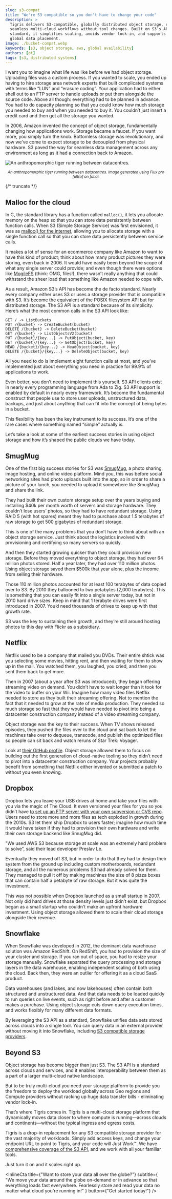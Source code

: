 ```yaml
---
slug: s3-compat
title: "We're S3 compatible so you don't have to change your code"
description: >
  Tigris delivers S3-compatible, globally distributed object storage, enabling
  seamless multi-cloud workflows without tool changes. Built on S3’s API
  standard, it simplifies scaling, avoids vendor lock-in, and supports dynamic
  global data placement.
image: ./bucket-compat.webp
keywords: [s3, object storage, aws, global availability]
authors: [ot]
tags: [s3, distributed systems]
---
```



I want you to imagine what life was like before we had object storage. Uploading
files was a custom process. If you wanted to scale, you ended up having to hire
storage area network experts that built complicated systems with terms like
“LUN” and “erasure coding”. Your application had to either shell out to an FTP
server to handle uploads or put them alongside the source code. Above all
though: everything had to be planned in advance. You had to do capacity planning
so that you could know how much storage you needed to buy and when you needed to
buy it. You couldn’t just insert a credit card and then get all the storage you
wanted.

In 2006, Amazon invented the concept of object storage, fundamentally changing
how applications work. Storage became a faucet. If you want more, you simply
turn the knob. Bottomless storage was revolutionary, and now we’ve come to
expect storage to be decoupled from physical hardware. S3 paved the way for
seamless data management across any environment as long as it had a connection
back to Amazon.

![An anthropomorphic tiger running between datacentres.](./bucket-compat.webp)

<center>
  <small>
    <em>
      An anthropomorphic tiger running between datacentres. Image generated
      using Flux pro [ultra] on fal.ai.
    </em>
  </small>
</center>

{/* truncate */}

## Malloc for the cloud

In C, the standard library has a function called `malloc()`, it lets you
allocate memory on the heap so that you can store data persistently between
function calls. When S3 (Simple Storage Service) was first envisioned, it was as
[malloc() for the internet](https://aws.amazon.com/blogs/aws/amazon-s3-path-deprecation-plan-the-rest-of-the-story/),
allowing you to allocate storage with a single function call so that you can
store data persistently between service calls.

It makes a lot of sense for an ecommerce company like Amazon to want to have
this kind of product; think about how many product pictures they were storing,
even back in 2006\. It would have easily been beyond the scope of what any
single server could provide; and even though there were options like
[MogileFS](https://mogilefs.github.io/mogilefs-docs/HighLevelOverview.html)
(think: OMG, files\!), there wasn’t really anything that could withstand the
sheer load that something like Amazon needed to cope with.

As a result, Amazon S3’s API has become the de facto standard. Nearly every
company either uses S3 or uses a storage provider that is compatible with S3.
It’s become the equivalent of the POSIX filesystem API but for distributed
storage. The S3 API is a standard because of its simplicity. Here’s what the
most common calls in the S3 API look like:

```
GET / -> ListBuckets
PUT /{bucket} -> CreateBucket(bucket)
DELETE /{bucket} -> DeleteBucket(bucket)
GET /{bucket} -> ListObjectsV2(bucket)
PUT /{bucket}/{key...} -> PutObject(bucket, key)
GET /{bucket}/{key...} -> GetObject(bucket, key)
HEAD /{bucket}/{key...} -> HeadObject(bucket, key)
DELETE /{bucket}/{key...} -> DeleteObject(bucket, key)
```

All you need to do is implement eight function calls at most, and you’ve
implemented just about everything you need in practice for 99.9% of applications
to work.

Even better, you don’t need to implement this yourself. S3 API clients exist in
nearly every programming language from Ada to Zig. S3 API support is enabled by
default in nearly every framework. It’s become the fundamental construct that
people use to store user uploads, unstructured data, backups, and just about
anything that can fit into the concept of being bytes in a bucket.

This flexibility has been the key instrument to its success. It’s one of the
rare cases where something named “simple” actually is.

Let’s take a look at some of the earliest success stories in using object
storage and how it’s shaped the public clouds we have today.

## SmugMug

One of the first big success stories for S3 was
[SmugMug](https://en.wikipedia.org/wiki/SmugMug), a photo sharing, image
hosting, and online video platform. Mind you, this was before social networking
sites had photo uploads built into the app, so in order to share a picture of
your lunch, you needed to upload it somewhere like SmugMug and share the link.

They had built their own custom storage setup over the years buying and
installing $40k per month worth of servers and storage hardware. They couldn’t
lose users’ photos, so they had to have redundant storage. Using RAID 5 (with
hot spares) meant they had to purchase about 1.5 terabytes of raw storage to get
500 gigabytes of redundant storage.

This is one of the many problems that you don’t have to think about with an
object storage service. Just think about the logistics involved with
provisioning and certifying so many servers so quickly.

And then they started growing quicker than they could provision new storage.
Before they moved everything to object storage, they had over 64 million photos
stored. Half a year later, they had over 110 million photos. Using object
storage saved them $500k that year alone, plus the income from selling their
hardware.

Those 110 million photos accounted for at least 100 terabytes of data copied
over to S3. By 2010 they ballooned to two petabytes (2,000 terabytes). This is
something that you can easily fit into a single server today, but not in 2010
hard drive sizes. Keep in mind that 1 terabyte drives were first introduced in
2007\. You’d need thousands of drives to keep up with that growth rate.

S3 was the key to sustaining their growth, and they’re still around hosting
photos to this day with Flickr as a subsidiary.

## Netflix

Netflix used to be a company that mailed you DVDs. Their entire shtick was you
selecting some movies, hitting rent, and then waiting for them to show up in the
mail. You watched them, you laughed, you cried, and then you sent them back to
get more.

Then in 2007 (about a year after S3 was introduced), they began offering
streaming video on demand. You didn’t have to wait longer than it took for the
video to buffer on your Wii. Imagine how many video files Netflix needed to
store as they built their streaming offering. Not to mention the fact that it
needed to grow at the rate of media production. They needed so much storage so
fast that they would have needed to pivot into being a datacenter construction
company instead of a video streaming company.

Object storage was the key to their success. When TV shows released episodes,
they pushed the files over to the cloud and sat back to let the machines take
over to dequeue, transcode, and publish the optimized files so people can sit
back and watch reruns of Star Trek: Voyager.

Look at [their GitHub profile](https://github.com/netflix). Object storage
allowed them to focus on building out the first generation of cloud-native
tooling so they didn’t need to pivot into a datacenter construction company.
Your projects probably benefit from something that Netflix either invented or
submitted a patch to without you even knowing.

## Dropbox

Dropbox lets you leave your USB drives at home and take your files with you via
the magic of The Cloud. It even versioned your files for you so you didn’t have
[to set up an FTP server with your own subversion or CVS repo](https://news.ycombinator.com/item?id=9224).
Users need to store more and more files as tech exploded in growth during the
2010s. S3 let them ship Dropbox to users faster; imagine how much time it would
have taken if they had to provision their own hardware and write their own
storage backend like SmugMug did.

"We used AWS S3 because storage at scale was an extremely hard problem to
solve”, said their lead developer Preslav Le.

Eventually they moved off S3, but in order to do that they had to design their
system from the ground up including custom motherboards, redundant storage, and
all the numerous problems S3 had already solved for them. They managed to pull
it off by making machines the size of 8 pizza boxes that can contain half a
petabyte of raw storage. But it was quite the investment.

This was not possible when Dropbox launched as a small startup in 2007\. Not
only did hard drives at those density levels just didn’t exist, but Dropbox
began as a small startup who couldn’t make an upfront hardware investment. Using
object storage allowed them to scale their cloud storage alongside their
revenue.

## Snowflake

When Snowflake was developed in 2012, the dominant data warehouse solution was
Amazon RedShift. On RedShift, you had to provision the size of your cluster and
storage. If you ran out of space, you had to resize your storage manually.
Snowflake separated the query processing and storage layers in the data
warehouse, enabling independent scaling of both using the cloud. Back then, they
were an outlier for offering it as a cloud SaaS product.

Data warehouses (and lakes, and now lakehouses) often contain both structured
and unstructured data. And that data needs to be loaded quickly to run queries
on live events, such as right before and after a customer makes a purchase.
Using object storage cuts down query execution times, and works flexibly for
many different data formats.

By leveraging the S3 API as a standard, Snowflake unifies data sets stored
across clouds into a single tool. You can query data in an external provider
without moving it into Snowflake, including
[S3 compatible storage providers](https://docs.snowflake.com/en/user-guide/data-load-s3-compatible-storage).

## Beyond S3

Object storage has become bigger than just S3. The S3 API is a standard across
clouds and services, and it enables interoperability between them as a part of a
larger multi-cloud native landscape.

But to be truly multi-cloud you need your storage platform to provide you the
freedom to deploy the workload globally across Geo regions and Compute providers
without racking up huge data transfer bills \- eliminating vendor lock-in.

That’s where Tigris comes in. Tigris is a multi-cloud storage platform that
dynamically moves data closer to where compute is running—across clouds and
continents—without the typical ingress and egress costs.

Tigris is a drop-in replacement for any S3 compatible storage provider for the
vast majority of workloads. Simply add access keys, and change your endpoint URL
to point to Tigris, and your code will Just Work™. We have
[comprehensive coverage of the S3 API](https://www.tigrisdata.com/docs/api/s3/),
and we work with all your familiar tools.

Just turn it on and it scales right up.

<InlineCta
  title={"Want to store your data all over the globe?"}
  subtitle={
    "We move your data around the globe on-demand or in advance so that everything loads fast everywhere. Fearlessly store and read your data no matter what cloud you're running in!"
  }
  button={"Get started today!"}
/>

